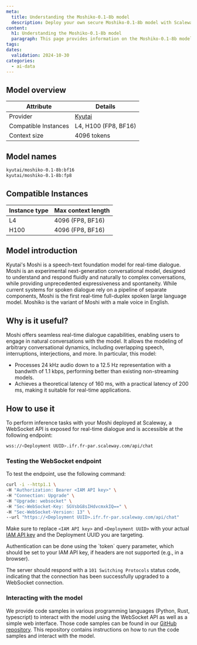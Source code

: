 ```yaml
---
meta:
  title: Understanding the Moshiko-0.1-8b model
  description: Deploy your own secure Moshiko-0.1-8b model with Scaleway Managed Inference. Privacy-focused, fully managed.
content:
  h1: Understanding the Moshiko-0.1-8b model
  paragraph: This page provides information on the Moshiko-0.1-8b model
tags:
dates:
  validation: 2024-10-30
categories:
  - ai-data
---
```


## Model overview

| Attribute       | Details                            |
|-----------------|------------------------------------|
| Provider        | [Kyutai](https://github.com/kyutai-labs/moshi)  |
| Compatible Instances | L4, H100 (FP8, BF16)    |
| Context size | 4096 tokens   |

## Model names

```bash
kyutai/moshiko-0.1-8b:bf16
kyutai/moshiko-0.1-8b:fp8
```

## Compatible Instances

| Instance type  | Max context length |
| ------------- |-------------|
| L4      | 4096 (FP8, BF16) | 
| H100      | 4096 (FP8, BF16) |

## Model introduction

Kyutai's Moshi is a speech-text foundation model for real-time dialogue.
Moshi is an experimental next-generation conversational model, designed to understand and respond fluidly and naturally to complex conversations, while providing unprecedented expressiveness and spontaneity.
While current systems for spoken dialogue rely on a pipeline of separate components, Moshi is the first real-time full-duplex spoken large language model.
Moshiko is the variant of Moshi with a male voice in English.

## Why is it useful?

Moshi offers seamless real-time dialogue capabilities, enabling users to engage in natural conversations with the model.
It allows the modeling of arbitrary conversational dynamics, including overlapping speech, interruptions, interjections, and more.
In particular, this model:
- Processes 24 kHz audio down to a 12.5 Hz representation with a bandwith of 1.1 kbps, performing better than existing non-streaming models.
- Achieves a theoretical latency of 160 ms, with a practical latency of 200 ms, making it suitable for real-time applications.

## How to use it

To perform inference tasks with your Moshi deployed at Scaleway, a WebSocket API is exposed for real-time dialogue and is accessible at the following endpoint:

```bash
wss://<Deployment UUID>.ifr.fr-par.scaleway.com/api/chat
```

### Testing the WebSocket endpoint

To test the endpoint, use the following command:

```bash
curl -i --http1.1 \
-H "Authorization: Bearer <IAM API key>" \
-H "Connection: Upgrade" \
-H "Upgrade: websocket" \
-H "Sec-WebSocket-Key: SGVsbG8sIHdvcmxkIQ==" \
-H "Sec-WebSocket-Version: 13" \
--url "https://<Deployment UUID>.ifr.fr-par.scaleway.com/api/chat"
```

Make sure to replace `<IAM API key>` and `<Deployment UUID>` with your actual [IAM API key](/identity-and-access-management/iam/how-to/create-api-keys/) and the Deployment UUID you are targeting.

<Message type="tip">
  Authentication can be done using the `token` query parameter, which should be set to your IAM API key, if headers are not supported (e.g., in a browser).
</Message>

The server should respond with a `101 Switching Protocols` status code, indicating that the connection has been successfully upgraded to a WebSocket connection.

### Interacting with the model

We provide code samples in various programming languages (Python, Rust, typescript) to interact with the model using the WebSocket API as well as a simple web interface.
Those code samples can be found in our [GitHub repository](https://github.com/scaleway/moshi-client-examples).
This repository contains instructions on how to run the code samples and interact with the model.